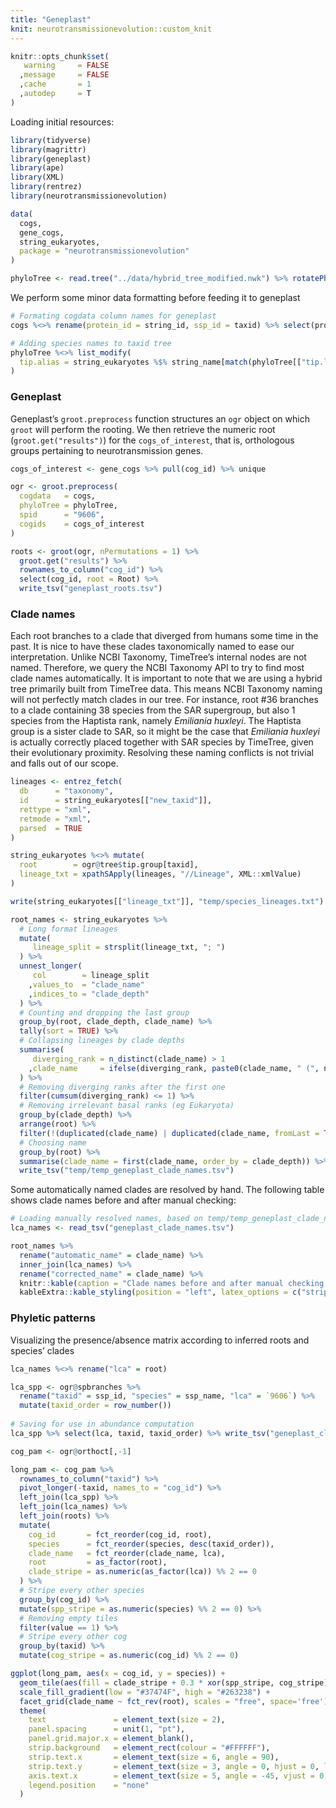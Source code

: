 ```yaml
---
title: "Geneplast"
knit: neurotransmissionevolution::custom_knit
---
```

```r
knitr::opts_chunk$set(
   warning     = FALSE
  ,message     = FALSE
  ,cache       = 1
  ,autodep     = T
)
```

Loading initial resources:
```r
library(tidyverse)
library(magrittr)
library(geneplast)
library(ape)
library(XML)
library(rentrez)
library(neurotransmissionevolution)

data(
  cogs,
  gene_cogs,
  string_eukaryotes,
  package = "neurotransmissionevolution"
)

phyloTree <- read.tree("../data/hybrid_tree_modified.nwk") %>% rotatePhyloTree("9606")
```

We perform some minor data formatting before feeding it to geneplast
```r
# Formating cogdata column names for geneplast
cogs %<>% rename(protein_id = string_id, ssp_id = taxid) %>% select(protein_id, ssp_id, cog_id)

# Adding species names to taxid tree
phyloTree %<>% list_modify(
  tip.alias = string_eukaryotes %$% string_name[match(phyloTree[["tip.label"]], taxid)]
)
```

### Geneplast
Geneplast's `groot.preprocess` function structures an `ogr` object on which `groot` will perform the rooting. We then retrieve the numeric root (`groot.get("results")`) for the `cogs_of_interest`, that is, orthologous groups pertaining to neurotransmission genes.
```r
cogs_of_interest <- gene_cogs %>% pull(cog_id) %>% unique

ogr <- groot.preprocess(
  cogdata   = cogs,
  phyloTree = phyloTree,
  spid      = "9606",
  cogids    = cogs_of_interest
)

roots <- groot(ogr, nPermutations = 1) %>%
  groot.get("results") %>%
  rownames_to_column("cog_id") %>%
  select(cog_id, root = Root) %>%
  write_tsv("geneplast_roots.tsv")
```

### Clade names
Each root branches to a clade that diverged from humans some time in the past. It is nice to have these clades taxonomically named to ease our interpretation. Unlike NCBI Taxonomy, TimeTree's internal nodes are not named. Therefore, we query the NCBI Taxonomy API to try to find most clade names automatically. It is important to note that we are using a hybrid tree primarily built from TimeTree data. This means NCBI Taxonomy naming will not perfectly match clades in our tree. For instance, root #36 branches to a clade containing 38 species from the SAR supergroup, but also 1 species from the Haptista rank, namely _Emiliania huxleyi_. The Haptista group is a sister clade to SAR, so it might be the case that _Emiliania huxleyi_ is actually correctly placed together with SAR species by TimeTree, given their evolutionary proximity. Resolving these naming conflicts is not trivial and falls out of our scope.
```r
lineages <- entrez_fetch(
  db      = "taxonomy",
  id      = string_eukaryotes[["new_taxid"]],
  rettype = "xml",
  retmode = "xml",
  parsed  = TRUE
)

string_eukaryotes %<>% mutate(
  root        = ogr@tree$tip.group[taxid],
  lineage_txt = xpathSApply(lineages, "//Lineage", XML::xmlValue)
)

write(string_eukaryotes[["lineage_txt"]], "temp/species_lineages.txt")

root_names <- string_eukaryotes %>%
  # Long format lineages
  mutate(
     lineage_split = strsplit(lineage_txt, "; ")
  ) %>%
  unnest_longer(
     col        = lineage_split
    ,values_to  = "clade_name"
    ,indices_to = "clade_depth"
  ) %>%
  # Counting and dropping the last group
  group_by(root, clade_depth, clade_name) %>%
  tally(sort = TRUE) %>%
  # Collapsing lineages by clade depths
  summarise(
     diverging_rank = n_distinct(clade_name) > 1
    ,clade_name     = ifelse(diverging_rank, paste0(clade_name, " (", n,")", collapse = "; "), clade_name)
  ) %>%
  # Removing diverging ranks after the first one
  filter(cumsum(diverging_rank) <= 1) %>%
  # Removing irrelevant basal ranks (eg Eukaryota)
  group_by(clade_depth) %>%
  arrange(root) %>%
  filter(!(duplicated(clade_name) | duplicated(clade_name, fromLast = TRUE)) | diverging_rank) %>%
  # Choosing name
  group_by(root) %>%
  summarise(clade_name = first(clade_name, order_by = clade_depth)) %>%
  write_tsv("temp/temp_geneplast_clade_names.tsv")
```

Some automatically named clades are resolved by hand. The following table shows clade names before and after manual checking:
```r
# Loading manually resolved names, based on temp/temp_geneplast_clade_names.tsv
lca_names <- read_tsv("geneplast_clade_names.tsv")

root_names %>%
  rename("automatic_name" = clade_name) %>%
  inner_join(lca_names) %>%
  rename("corrected_name" = clade_name) %>%
  knitr::kable(caption = "Clade names before and after manual checking.", booktabs = TRUE, linesep = "") %>%
  kableExtra::kable_styling(position = "left", latex_options = c("striped", "HOLD_position"))
```

### Phyletic patterns
Visualizing the presence/absence matrix according to inferred roots and species' clades
```r
lca_names %<>% rename("lca" = root)

lca_spp <- ogr@spbranches %>%
  rename("taxid" = ssp_id, "species" = ssp_name, "lca" = `9606`) %>%
  mutate(taxid_order = row_number())
  
# Saving for use in abundance computation
lca_spp %>% select(lca, taxid, taxid_order) %>% write_tsv("geneplast_clade_taxids.tsv")

cog_pam <- ogr@orthoct[,-1]

long_pam <- cog_pam %>%
  rownames_to_column("taxid") %>%
  pivot_longer(-taxid, names_to = "cog_id") %>%
  left_join(lca_spp) %>%
  left_join(lca_names) %>%
  left_join(roots) %>%
  mutate(
    cog_id       = fct_reorder(cog_id, root),
    species      = fct_reorder(species, desc(taxid_order)),
    clade_name   = fct_reorder(clade_name, lca),
    root         = as_factor(root),
    clade_stripe = as.numeric(as_factor(lca)) %% 2 == 0
  ) %>%
  # Stripe every other species
  group_by(cog_id) %>%
  mutate(spp_stripe = as.numeric(species) %% 2 == 0) %>%
  # Removing empty tiles
  filter(value == 1) %>%
  # Stripe every other cog
  group_by(taxid) %>%
  mutate(cog_stripe = as.numeric(cog_id) %% 2 == 0)

ggplot(long_pam, aes(x = cog_id, y = species)) +
  geom_tile(aes(fill = clade_stripe + 0.3 * xor(spp_stripe, cog_stripe))) +
  scale_fill_gradient(low = "#37474F", high = "#263238") +
  facet_grid(clade_name ~ fct_rev(root), scales = "free", space='free') +
  theme(
    text               = element_text(size = 2),
    panel.spacing      = unit(1, "pt"),
    panel.grid.major.x = element_blank(),
    strip.background   = element_rect(colour = "#FFFFFF"),
    strip.text.x       = element_text(size = 6, angle = 90),
    strip.text.y       = element_text(size = 3, angle = 0, hjust = 0, lineheight = 3),
    axis.text.x        = element_text(size = 5, angle = -45, vjust = 0, hjust = 0),
    legend.position    = "none"
  )
```

